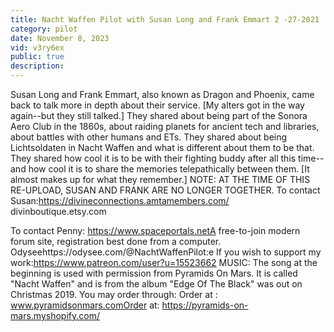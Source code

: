 ```yaml
---
title: Nacht Waffen Pilot with Susan Long and Frank Emmart 2 -27-2021
category: pilot
date: November 8, 2023
vid: v3ry6ex
public: true
description:
---
```

Susan Long and Frank Emmart, also known as Dragon and Phoenix, came back to talk more in depth about their service. [My alters got in the way again--but they still talked.] They shared about being part of the Sonora Aero Club in the 1860s, about raiding planets for ancient tech and libraries, about battles with other humans and ETs. They shared about being Lichtsoldaten in Nacht Waffen and what is different about them to be that. They shared how cool it is to be with their fighting buddy after all this time--and how cool it is to share the memories telepathically between them. [It almost makes up for what they remember.]
NOTE: AT THE TIME OF THIS RE-UPLOAD, SUSAN AND FRANK ARE NO LONGER TOGETHER.
To contact Susan:https://divineconnections.amtamembers.com/
divinboutique.etsy.com

To contact Penny:
https://www.spaceportals.net​​​​​A free-to-join modern forum site, registration best done from a computer.
Odyseehttps://odysee.com/@NachtWaffenPilot:e
If you wish to support my work:https://www.patreon.com/user?u=15523662
MUSIC:
The song at the beginning is used with permission from Pyramids On Mars.
It is called "Nacht Waffen" and is from the album "Edge Of The Black" was out on Christmas 2019.
You may order through:
Order at : www.pyramidsonmars.comOrder at: https://pyramids-on-mars.myshopify.com/​
